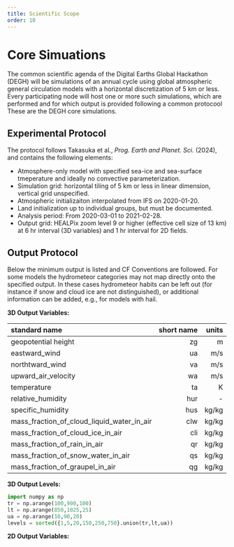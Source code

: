```yaml
---
title: Scientific Scope
order: 10
---
```


# Core Simuations 

The common scientific agenda of the Digital Earths Global Hackathon (DEGH) will be simulations of an annual cycle using global atmospheric general circulation models with a horizontal discretization of 5 km or less.  Every participating node will host one or more such simulations, which are performed and for which output is provided following a common protocool  These are the DEGH core simulations.

##  Experimental Protocol

The protocol follows Takasuka et al., *Prog. Earth and Planet. Sci.* (2024), and contains the following elements:

 * Atmosphere-only model with specified sea-ice and sea-surface tmeperature and ideally no convective parameterization.
 * Simulation grid: horizontal tiling of 5 km or less in linear dimension, vertical grid unspecified.
 * Atmospheric initializaiton interpolated from IFS on 2020-01-20.
 * Land initialization up to individual groups, but must be documented.
 * Analysis period: From 2020-03-01 to 2021-02-28.
 * Output grid: HEALPix zoom level 9 or higher (effective cell size of 13 km) at 6 hr interval (3D variables) and 1 hr interval for 2D fields.

##  Output Protocol

Below the minimum output is listed and CF Conventions are followed.  For some models the hydrometeor categories may not map directly onto the specified output.  In these cases hydrometeor habits can be left out (for instance if snow and cloud ice are not distinguished), or additional information can be added, e.g., for models with hail.

**3D Output Variables:** 

| standard name  | short name  |  units |
|:--------|--------:|-------:|
| geopotential height | zg | m|
| eastward_wind | ua | m/s |
| northtward_wind | va | m/s |
| upward_air_velocity  | wa | m/s |
| temperature | ta | K | 
| relative_humidity | hur | - | 
| specific_humidity | hus | kg/kg | 
| mass_fraction_of_cloud_liquid_water_in_air | clw | kg/kg | 
| mass_fraction_of_cloud_ice_in_air | cli | kg/kg | 
| mass_fraction_of_rain_in_air | qr | kg/kg | 
| mass_fraction_of_snow_water_in_air | qs | kg/kg | 
| mass_fraction_of_graupel_in_air | qg | kg/kg | 


**3D Output Levels:**

```python
import numpy as np
tr = np.arange(100,900,100)
lt = np.arange(850,1025,25)
ua = np.arange(10,90,20)
levels = sorted({1,5,20,150,250,750}.union(tr,lt,ua))
```

**2D Output Variables:** 
